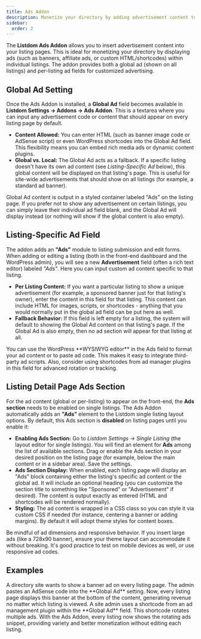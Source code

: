 ```yaml
---
title: Ads Addon
description: Monetize your directory by adding advertisement content to listing pages, with global or per-listing ad options.
sidebar:
  order: 2
---
```



The **Listdom Ads Addon** allows you to insert advertisement content into your listing pages. This is ideal for monetizing your directory by displaying ads (such as banners, affiliate ads, or custom HTML/shortcodes) within individual listings. The addon provides both a global ad (shown on all listings) and per-listing ad fields for customized advertising.

## Global Ad Setting

Once the Ads Addon is installed, a **Global Ad** field becomes available in **Listdom Settings → Addons → Ads Addon**. This is a textarea where you can input any advertisement code or content that should appear on every listing page by default.

- **Content Allowed:** You can enter HTML (such as banner image code or AdSense script) or even WordPress shortcodes into the Global Ad field. This flexibility means you can embed rich media ads or dynamic content plugins.  
- **Global vs. Local:** The Global Ad acts as a fallback. If a specific listing doesn't have its own ad content (see *Listing-Specific Ad* below), this global content will be displayed on that listing's page. This is useful for site-wide advertisements that should show on all listings (for example, a standard ad banner).

<Aside type="note">Global Ad content is output in a styled container labeled "Ads" on the listing page. If you prefer not to show any advertisement on certain listings, you can simply leave their individual ad field blank, and the Global Ad will display instead (or nothing will show if the global content is also empty).</Aside>

## Listing-Specific Ad Field

The addon adds an **"Ads"** module to listing submission and edit forms. When adding or editing a listing (both in the front-end dashboard and the WordPress admin), you will see a new **Advertisement** field (often a rich text editor) labeled *"Ads"*. Here you can input custom ad content specific to that listing.

- **Per Listing Content:** If you want a particular listing to show a unique advertisement (for example, a sponsored banner just for that listing's owner), enter the content in this field for that listing. This content can include HTML for images, scripts, or shortcodes - anything that you would normally put in the global ad field can be put here as well.
- **Fallback Behavior:** If this field is left empty for a listing, the system will default to showing the Global Ad content on that listing's page. If the Global Ad is also empty, then no ad section will appear for that listing at all.

<Aside type="tip">You can use the WordPress **WYSIWYG editor** in the Ads field to format your ad content or to paste ad code. This makes it easy to integrate third-party ad scripts. Also, consider using shortcodes from ad manager plugins in this field for advanced rotation or tracking.</Aside>

## Listing Detail Page Ads Section

For the ad content (global or per-listing) to appear on the front-end, the **Ads section** needs to be enabled on single listings. The Ads Addon automatically adds an **"Ads"** element to the Listdom single listing layout options. By default, this Ads section is **disabled** on listing pages until you enable it:

- **Enabling Ads Section:** Go to *Listdom Settings → Single Listing* (the layout editor for single listings). You will find an element for **Ads** among the list of available sections. Drag or enable the Ads section in your desired position on the listing page (for example, below the main content or in a sidebar area). Save the settings.
- **Ads Section Display:** When enabled, each listing page will display an "Ads" block containing either the listing's specific ad content or the global ad. It will include an optional heading (you can customize the section title to something like "Sponsored" or "Advertisement" if desired). The content is output exactly as entered (HTML and shortcodes will be rendered normally).
- **Styling:** The ad content is wrapped in a CSS class so you can style it via custom CSS if needed (for instance, centering a banner or adding margins). By default it will adopt theme styles for content boxes.

<Aside type="caution">Be mindful of ad dimensions and responsive behavior. If you insert large ads (like a 728x90 banner), ensure your theme layout can accommodate it without breaking. It's good practice to test on mobile devices as well, or use responsive ad codes.</Aside>

## Examples

<CardGrid>
  <Card title="Global Banner on All Listings">
    A directory site wants to show a banner ad on every listing page. The admin pastes an AdSense code into the **Global Ad** setting. Now, every listing page displays this banner at the bottom of the content, generating revenue no matter which listing is viewed.
  </Card>
  <Card title="Ad Manager Integration">
    A site admin uses a shortcode from an ad management plugin within the **Global Ad** field. This shortcode rotates multiple ads. With the Ads Addon, every listing now shows the rotating ads snippet, providing variety and better monetization without editing each listing.
  </Card>
</CardGrid>
